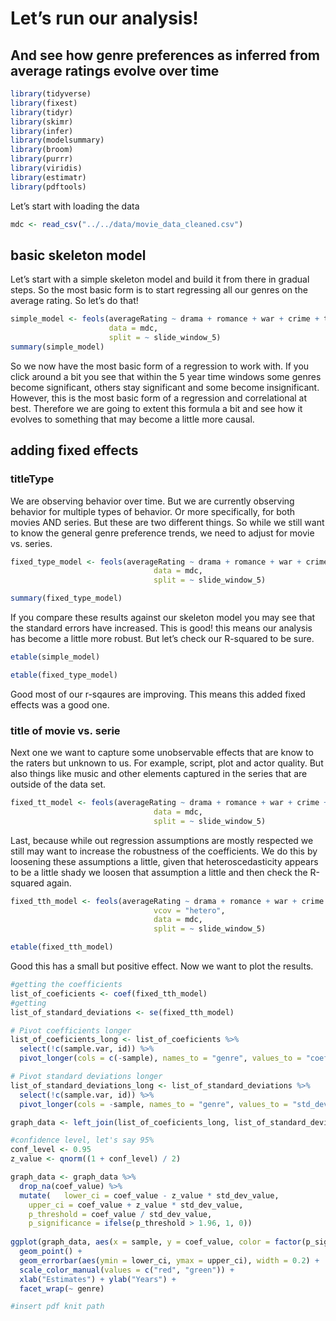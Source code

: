 # Let's run our analysis! 
## And see how genre preferences as inferred from average ratings evolve over time

```r
library(tidyverse)
library(fixest)
library(tidyr)
library(skimr)
library(infer)
library(modelsummary)
library(broom)
library(purrr)
library(viridis)
library(estimatr)
library(pdftools)
```

Let's start with loading the data 
```r
mdc <- read_csv("../../data/movie_data_cleaned.csv")
```

## basic skeleton model
Let's start with a simple skeleton model and build it from there in gradual steps. So the most basic form is to start regressing all our genres on the average rating. So let's do that!

```r
simple_model <- feols(averageRating ~ drama + romance + war + crime + thriller+ history + comedy + fantasy + adventure + mystery + biography + action + scifi + western + horror + sport + documentary + musical + filmnoir + animation + adult + gameshow + realitytv + talkshow + short + news,
                      data = mdc,
                      split = ~ slide_window_5)
summary(simple_model)
```
So we now have the most basic form of a regression to work with. If you click around a bit you see that within the 5 year time windows some genres become significant, others stay significant and some become insignificant. However, this is the most basic form of a regression and correlational at best. Therefore we are going to extent this formula a bit and see how it evolves to something that may become a little more causal.

## adding fixed effects
### titleType
We are observing behavior over time. But we are currently observing behavior for multiple types of behavior. Or more specifically, for both movies AND series. But these are two different things. So while we still want to know the general genre preference trends, we need to adjust for movie vs. series. 

```r
fixed_type_model <- feols(averageRating ~ drama + romance + war + crime + thriller+ history + comedy + fantasy + adventure + mystery + biography + action + scifi + western + horror + sport + documentary + musical + filmnoir + animation + adult + gameshow + realitytv + talkshow + short + news | titleType,
                                data = mdc,
                                split = ~ slide_window_5)

summary(fixed_type_model)
```


If you compare these results against our skeleton model you may see that the standard errors have increased. This is good! this means our analysis has become a little more robust. But let's check our R-squared to be sure.

```r
etable(simple_model)
```

```r
etable(fixed_type_model)
```

Good most of our r-sqaures are improving. This means this added fixed effects was a good one. 

### title of movie vs. serie
Next one we want to capture some unobservable effects that are know to the raters but unknown to us. For example, script, plot and actor quality. But also things like music and other elements captured in the series that are outside of the data set.

```r
fixed_tt_model <- feols(averageRating ~ drama + romance + war + crime + thriller+ history + comedy + fantasy + adventure + mystery + biography + action + scifi + western + horror + sport + documentary + musical + filmnoir + animation + adult + gameshow + realitytv + talkshow + short + news | titleType,
                                data = mdc,
                                split = ~ slide_window_5)
```

Last, because while out regression assumptions are mostly respected we still may want to increase the robustness of the coefficients. We do this by loosening these assumptions a little, given that heteroscedasticity appears to be a little shady we loosen that assumption a little and then check the R-squared again.

```r

fixed_tth_model <- feols(averageRating ~ drama + romance + war + crime + thriller+ history + comedy + fantasy + adventure + mystery + biography + action + scifi + western + horror + sport + documentary + musical + filmnoir + animation + adult + gameshow + realitytv + talkshow + short + news | titleType ,
                                vcov = "hetero",
                                data = mdc,
                                split = ~ slide_window_5)

etable(fixed_tth_model)
```

Good this has a small but positive effect. Now we want to plot the results.

```r
#getting the coefficients
list_of_coeficients <- coef(fixed_tth_model)
#getting
list_of_standard_deviations <- se(fixed_tth_model)

# Pivot coefficients longer
list_of_coeficients_long <- list_of_coeficients %>%
  select(!c(sample.var, id)) %>%
  pivot_longer(cols = c(-sample), names_to = "genre", values_to = "coef_value")

# Pivot standard deviations longer
list_of_standard_deviations_long <- list_of_standard_deviations %>%
  select(!c(sample.var, id)) %>%
  pivot_longer(cols = -sample, names_to = "genre", values_to = "std_dev_value")

graph_data <- left_join(list_of_coeficients_long, list_of_standard_deviations_long, by = c("sample", "genre"))

#confidence level, let's say 95%
conf_level <- 0.95
z_value <- qnorm((1 + conf_level) / 2)

graph_data <- graph_data %>%
  drop_na(coef_value) %>%
  mutate(   lower_ci = coef_value - z_value * std_dev_value,
    upper_ci = coef_value + z_value * std_dev_value,
    p_threshold = coef_value / std_dev_value,
    p_significance = ifelse(p_threshold > 1.96, 1, 0))
    
ggplot(graph_data, aes(x = sample, y = coef_value, color = factor(p_significance))) +
  geom_point() +
  geom_errorbar(aes(ymin = lower_ci, ymax = upper_ci), width = 0.2) +
  scale_color_manual(values = c("red", "green")) +
  xlab("Estimates") + ylab("Years") +
  facet_wrap(~ genre)

```

```r
#insert pdf knit path
``` 

